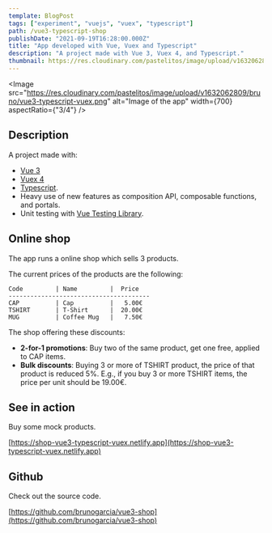 ```yaml
---
template: BlogPost
tags: ["experiment", "vuejs", "vuex", "typescript"]
path: /vue3-typescript-shop
publishDate: "2021-09-19T16:28:00.000Z"
title: "App developed with Vue, Vuex and Typescript"
description: "A project made with Vue 3, Vuex 4, and Typescript."
thumbnail: https://res.cloudinary.com/pastelitos/image/upload/v1632062809/bruno/vue3-typescript-vuex.png
---
```



<Image
	src="https://res.cloudinary.com/pastelitos/image/upload/v1632062809/bruno/vue3-typescript-vuex.png"
	alt="Image of the app"
	width={700}
	aspectRatio={"3/4"}
/>

## Description

A project made with:

- [Vue 3](https://v3.vuejs.org/)
- [Vuex 4](https://next.vuex.vuejs.org/)
- [Typescript](https://www.typescriptlang.org).
- Heavy use of new features as composition API, composable functions, and portals.
- Unit testing with [Vue Testing Library](https://testing-library.com/docs/vue-testing-library/intro/).

## Online shop

The app runs a online shop which sells 3 products.

The current prices of the products are the following:

```
Code         | Name         |  Price
---------------------------------------
CAP          | Cap          |   5.00€
TSHIRT       | T-Shirt      |  20.00€
MUG          | Coffee Mug   |   7.50€
```

The shop offering these discounts:

- **2-for-1 promotions**: Buy two of the same product, get one free, applied to CAP items.
- **Bulk discounts**: Buying 3 or more of TSHIRT product, the price of that product is reduced 5%. E.g., if you buy 3 or more TSHIRT items, the price per unit should be 19.00€.

## See in action

Buy some mock products.

[https://shop-vue3-typescript-vuex.netlify.app](https://shop-vue3-typescript-vuex.netlify.app)

## Github

Check out the source code.

[https://github.com/brunogarcia/vue3-shop](https://github.com/brunogarcia/vue3-shop)
